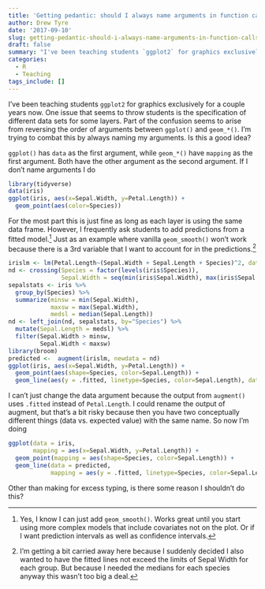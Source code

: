 ```yaml
---
title: 'Getting pedantic: should I always name arguments in function calls?'
author: Drew Tyre
date: '2017-09-10'
slug: getting-pedantic-should-i-always-name-arguments-in-function-calls
draft: false
summary: "I've been teaching students `ggplot2` for graphics exclusively for a year or more now. One issue that seems to throw students is the specification of different data sets for some layers. Part of the confusion seems to arise from reversing the order of arguments between `ggplot()` and `geom_*()`. I'm trying to combat this by always naming my arguments. Is this a good idea?"
categories:
  - R
  - Teaching
tags_include: []
---
```


I've been teaching students `ggplot2` for graphics exclusively for a couple years now. One issue that seems to throw students is the specification of different data sets for some layers. Part of the confusion seems to arise from reversing the order of arguments between `ggplot()` and `geom_*()`. I'm trying to combat this by always naming my arguments. Is this a good idea?

`ggplot()` has `data` as the first argument, while `geom_*()` have `mapping` as the first argument. Both have the other argument as the second argument. If I don't name arguments I do

```r
library(tidyverse)
data(iris)
ggplot(iris, aes(x=Sepal.Width, y=Petal.Length)) +
  geom_point(aes(color=Species))
```

For the most part this is just fine as long as each layer is using the same data frame. However, I frequently ask students to add predictions from a fitted model.[^yesiknow] Just as an example where vanilla `geom_smooth()` won't work because there is a 3rd variable that I want to account for in the predictions.[^gettingcarriedaway]

[^yesiknow]: Yes, I know I can just add `geom_smooth()`. Works great until you start using more complex models that include covariates not on the plot. Or if I want prediction intervals as well as confidence intervals.

[^gettingcarriedaway]: I'm getting a bit carried away here because I suddenly decided I also wanted to have the fitted lines not exceed the limits of Sepal Width for each group. But because I needed the medians for each species anyway this wasn't too big a deal. 

```r
irislm <- lm(Petal.Length~(Sepal.Width + Sepal.Length + Species)^2, data=iris)
nd <- crossing(Species = factor(levels(iris$Species)),
               Sepal.Width = seq(min(iris$Sepal.Width), max(iris$Sepal.Width), by = 0.01))
sepalstats <- iris %>%
  group_by(Species) %>%
  summarize(minsw = min(Sepal.Width),
            maxsw = max(Sepal.Width),
            medsl = median(Sepal.Length))
nd <- left_join(nd, sepalstats, by="Species") %>%
  mutate(Sepal.Length = medsl) %>%
  filter(Sepal.Width > minsw,
         Sepal.Width < maxsw)
library(broom)
predicted <-  augment(irislm, newdata = nd)
ggplot(iris, aes(x=Sepal.Width, y=Petal.Length)) +
  geom_point(aes(shape=Species, color=Sepal.Length)) + 
  geom_line(aes(y = .fitted, linetype=Species, color=Sepal.Length), data = predicted)
```

I can't just change the data argument because the output from `augment()` uses `.fitted` instead of `Petal.Length`. I could rename the output of augment, but that's a bit risky because then you have two conceptually different things (data vs. expected value) with the same name. So now I'm doing

```r
ggplot(data = iris, 
       mapping = aes(x=Sepal.Width, y=Petal.Length)) +
  geom_point(mapping = aes(shape=Species, color=Sepal.Length)) + 
  geom_line(data = predicted,
            mapping = aes(y = .fitted, linetype=Species, color=Sepal.Length))
```

Other than making for excess typing, is there some reason I shouldn't do this? 